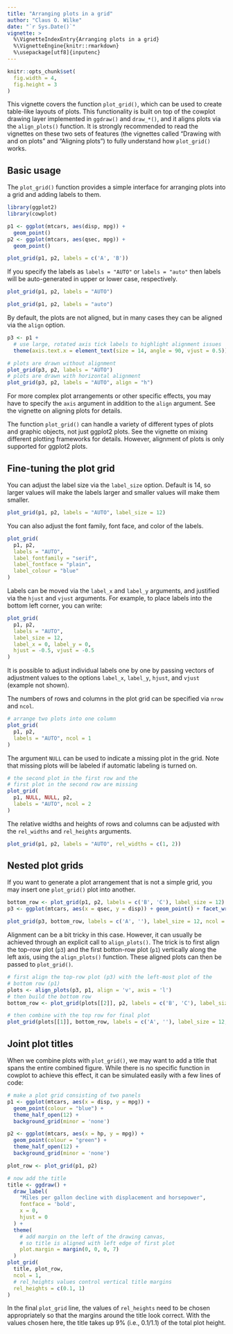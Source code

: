 ```yaml
---
title: "Arranging plots in a grid"
author: "Claus O. Wilke"
date: "`r Sys.Date()`"
vignette: >
  %\VignetteIndexEntry{Arranging plots in a grid}
  %\VignetteEngine{knitr::rmarkdown}
  %\usepackage[utf8]{inputenc}
---
```

```r
knitr::opts_chunk$set(
  fig.width = 4,
  fig.height = 3
)
```

This vignette covers the function `plot_grid()`, which can be used to create table-like layouts of plots. This functionality is built on top of the cowplot drawing layer implemented in `ggdraw()` and `draw_*()`, and it aligns plots via the `align_plots()` function. It is strongly recommended to read the vignettes on these two sets of features (the vignettes called "Drawing with and on plots" and "Aligning plots") to fully understand how `plot_grid()` works.

## Basic usage

The `plot_grid()` function provides a simple interface for arranging plots into a grid and adding labels to them.
```r
library(ggplot2)
library(cowplot)

p1 <- ggplot(mtcars, aes(disp, mpg)) + 
  geom_point()
p2 <- ggplot(mtcars, aes(qsec, mpg)) +
  geom_point()

plot_grid(p1, p2, labels = c('A', 'B'))
```

If you specify the labels as `labels = "AUTO"` or `labels = "auto"` then labels will be auto-generated in upper or lower case, respectively.
```r
plot_grid(p1, p2, labels = "AUTO")
```

```r
plot_grid(p1, p2, labels = "auto")
```

By default, the plots are not aligned, but in many cases they can be aligned via the `align` option.
```r
p3 <- p1 + 
  # use large, rotated axis tick labels to highlight alignment issues
  theme(axis.text.x = element_text(size = 14, angle = 90, vjust = 0.5))

# plots are drawn without alignment
plot_grid(p3, p2, labels = "AUTO")
# plots are drawn with horizontal alignment
plot_grid(p3, p2, labels = "AUTO", align = "h")
```

For more complex plot arrangements or other specific effects, you may have to specify the `axis` argument in addition to the `align` argument. See the vignette on aligning plots for details.

The function `plot_grid()` can handle a variety of different types of plots and graphic objects, not just ggplot2 plots. See the vignette on mixing different plotting frameworks for details. However, alignment of plots is only supported for ggplot2 plots.

## Fine-tuning the plot grid

You can adjust the label size via the `label_size` option. Default is 14, so larger values will make the labels larger and smaller values will make them smaller.
```r
plot_grid(p1, p2, labels = "AUTO", label_size = 12)
```

You can also adjust the font family, font face, and color of the labels.
```r
plot_grid(
  p1, p2,
  labels = "AUTO", 
  label_fontfamily = "serif",
  label_fontface = "plain",
  label_colour = "blue"
)
```

Labels can be moved via the `label_x` and `label_y` arguments, and justified via the `hjust` and `vjust` arguments. For example, to place labels into the bottom left corner, you can write:
```r
plot_grid(
  p1, p2,
  labels = "AUTO",
  label_size = 12,
  label_x = 0, label_y = 0,
  hjust = -0.5, vjust = -0.5
)
```

It is possible to adjust individual labels one by one by passing vectors of adjustment values to the options `label_x`, `label_y`, `hjust`, and `vjust` (example not shown). 

The numbers of rows and columns in the plot grid can be specified via `nrow` and `ncol`.

```r
# arrange two plots into one column
plot_grid(
  p1, p2,
  labels = "AUTO", ncol = 1
)
```

The argument `NULL` can be used to indicate a missing plot in the grid. Note that missing plots will be labeled if automatic labeling is turned on.

```r
# the second plot in the first row and the
# first plot in the second row are missing
plot_grid(
  p1, NULL, NULL, p2,
  labels = "AUTO", ncol = 2
)
```

The relative widths and heights of rows and columns can be adjusted with the `rel_widths` and `rel_heights` arguments.

```r
plot_grid(p1, p2, labels = "AUTO", rel_widths = c(1, 2))
```

## Nested plot grids

If you want to generate a plot arrangement that is not a simple grid, you may insert one `plot_grid()` plot into another.

```r
bottom_row <- plot_grid(p1, p2, labels = c('B', 'C'), label_size = 12)
p3 <- ggplot(mtcars, aes(x = qsec, y = disp)) + geom_point() + facet_wrap(~gear)

plot_grid(p3, bottom_row, labels = c('A', ''), label_size = 12, ncol = 1)
```

Alignment can be a bit tricky in this case. However, it can usually be achieved through an explicit call to `align_plots()`. The trick is to first align the top-row plot (`p3`) and the first botton-row plot (`p1`) vertically along the left axis, using the `align_plots()` function. These aligned plots can then be passed to `plot_grid()`.

```r
# first align the top-row plot (p3) with the left-most plot of the
# bottom row (p1)
plots <- align_plots(p3, p1, align = 'v', axis = 'l')
# then build the bottom row
bottom_row <- plot_grid(plots[[2]], p2, labels = c('B', 'C'), label_size = 12)

# then combine with the top row for final plot
plot_grid(plots[[1]], bottom_row, labels = c('A', ''), label_size = 12, ncol = 1)
```

## Joint plot titles

When we combine plots with `plot_grid()`, we may want to add a title that spans the entire combined figure. While there is no specific function in cowplot to achieve this effect, it can be simulated easily with a few lines of code:
```r

# make a plot grid consisting of two panels
p1 <- ggplot(mtcars, aes(x = disp, y = mpg)) + 
  geom_point(colour = "blue") + 
  theme_half_open(12) + 
  background_grid(minor = 'none')

p2 <- ggplot(mtcars, aes(x = hp, y = mpg)) + 
  geom_point(colour = "green") + 
  theme_half_open(12) + 
  background_grid(minor = 'none')

plot_row <- plot_grid(p1, p2)

# now add the title
title <- ggdraw() + 
  draw_label(
    "Miles per gallon decline with displacement and horsepower",
    fontface = 'bold',
    x = 0,
    hjust = 0
  ) +
  theme(
    # add margin on the left of the drawing canvas,
    # so title is aligned with left edge of first plot
    plot.margin = margin(0, 0, 0, 7)
  )
plot_grid(
  title, plot_row,
  ncol = 1,
  # rel_heights values control vertical title margins
  rel_heights = c(0.1, 1)
)
```

In the final `plot_grid` line, the values of `rel_heights` need to be chosen appropriately so that the margins around the title look correct. With the values chosen here, the title takes up 9% (i.e., 0.1/1.1) of the total plot height.
